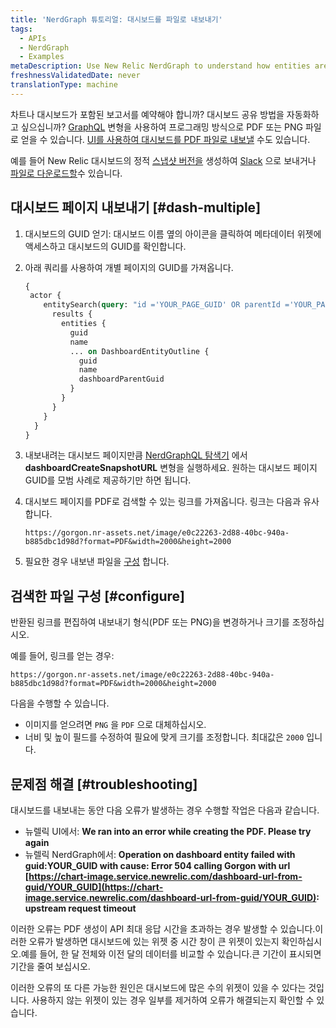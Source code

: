 ```yaml
---
title: 'NerdGraph 튜토리얼: 대시보드를 파일로 내보내기'
tags:
  - APIs
  - NerdGraph
  - Examples
metaDescription: Use New Relic NerdGraph to understand how entities are related.
freshnessValidatedDate: never
translationType: machine
---
```


차트나 대시보드가 포함된 보고서를 예약해야 합니까? 대시보드 공유 방법을 자동화하고 싶으십니까? [GraphQL](/docs/apis/nerdgraph/get-started/introduction-new-relic-nerdgraph) 변형을 사용하여 프로그래밍 방식으로 <InlinePopover type="dashboards"/>PDF 또는 PNG 파일로 얻을 수 있습니다. [UI를 사용하여 대시보드를 PDF 파일로 내보낼](/docs/dashboards/manage-your-dashboard/manage-your-dashboard#dash-export) 수도 있습니다.

예를 들어 New Relic 대시보드의 정적 [스냅샷 버전을](/docs/apis/nerdgraph/examples/nerdgraph-dashboards/#other-operations) 생성하여 [Slack](/docs/alerts-applied-intelligence/notifications/notification-integrations/#slack) 으로 보내거나 [파일로 다운로드할](/docs/apis/nerdgraph/examples/export-dashboards-pdfpng-using-api/)수 있습니다.

## 대시보드 페이지 내보내기 [#dash-multiple]

1. 대시보드의 GUID 얻기: <Icon name="fe-more-horizontal"/> 대시보드 이름 옆의 아이콘을 클릭하여 메타데이터 위젯에 액세스하고 대시보드의 GUID를 확인합니다.

2. 아래 쿼리를 사용하여 개별 페이지의 GUID를 가져옵니다.

   ```graphql
   {
    actor {
       entitySearch(query: "id ='YOUR_PAGE_GUID' OR parentId ='YOUR_PAGE_GUID' AND tags.isDashboardPage = 'true'" ) {
         results {
           entities {
             guid
             name
             ... on DashboardEntityOutline {
               guid
               name
               dashboardParentGuid
             }
           }
         }
       }
     }
   }
   ```

3. 내보내려는 대시보드 페이지만큼 [NerdGraphQL 탐색기](https://api.newrelic.com/graphiql) 에서 <DNT>**dashboardCreateSnapshotURL**</DNT> 변형을 실행하세요. 원하는 대시보드 페이지 GUID를 모범 사례로 제공하기만 하면 됩니다.

4. 대시보드 페이지를 PDF로 검색할 수 있는 링크를 가져옵니다. 링크는 다음과 유사합니다.

   ```
   https://gorgon.nr-assets.net/image/e0c22263-2d88-40bc-940a-b885dbc1d98d?format=PDF&width=2000&height=2000
   ```

5. 필요한 경우 내보낸 파일을 [구성](#configure) 합니다.

## 검색한 파일 구성 [#configure]

반환된 링크를 편집하여 내보내기 형식(PDF 또는 PNG)을 변경하거나 크기를 조정하십시오.

예를 들어, 링크를 얻는 경우:

```
https://gorgon.nr-assets.net/image/e0c22263-2d88-40bc-940a-b885dbc1d98d?format=PDF&width=2000&height=2000
```

다음을 수행할 수 있습니다.

* 이미지를 얻으려면 `PNG` 을 `PDF` 으로 대체하십시오.
* 너비 및 높이 필드를 수정하여 필요에 맞게 크기를 조정합니다. 최대값은 `2000` 입니다.

## 문제점 해결 [#troubleshooting]

대시보드를 내보내는 동안 다음 오류가 발생하는 경우 수행할 작업은 다음과 같습니다.

* 뉴렐릭 UI에서: <DNT>**We ran into an error while creating the PDF. Please try again**</DNT>
* 뉴렐릭 NerdGraph에서: <DNT>**Operation on dashboard entity failed with guid:YOUR_GUID with cause: Error 504 calling Gorgon with url [https://chart-image.service.newrelic.com/dashboard-url-from-guid/YOUR_GUID](https://chart-image.service.newrelic.com/dashboard-url-from-guid/YOUR_GUID): upstream request timeout**</DNT>

이러한 오류는 PDF 생성이 API 최대 응답 시간을 초과하는 경우 발생할 수 있습니다.이러한 오류가 발생하면 대시보드에 있는 위젯 중 시간 창이 큰 위젯이 있는지 확인하십시오.예를 들어, 한 달 전체와 이전 달의 데이터를 비교할 수 있습니다.큰 기간이 표시되면 기간을 줄여 보십시오.

이러한 오류의 또 다른 가능한 원인은 대시보드에 많은 수의 위젯이 있을 수 있다는 것입니다. 사용하지 않는 위젯이 있는 경우 일부를 제거하여 오류가 해결되는지 확인할 수 있습니다.

